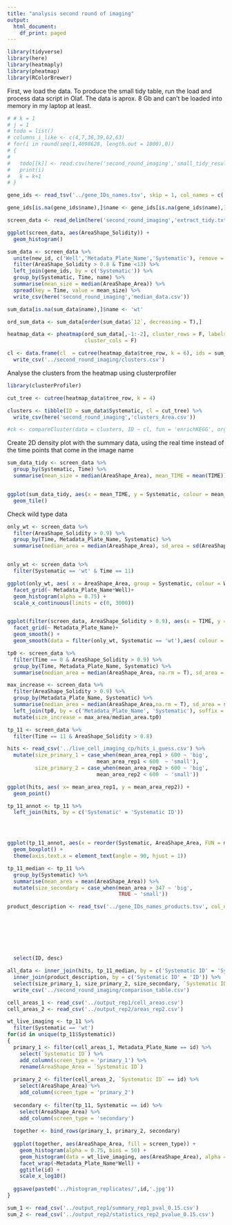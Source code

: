 ```yaml
---
title: "analysis second round of imaging"
output:
  html_document:
    df_print: paged
---
```


```r
library(tidyverse)
library(here)
library(heatmaply)
library(pheatmap)
library(RColorBrewer)
```

First, we load the data. To produce the small tidy table, run the load and process data script in Olaf. The data is aprox. 8 Gb and can't be loaded into memory in my laptop at least.

```r
# # k = 1
# j = 1
# todo = list()
# columns_i_like <- c(4,7,36,39,62,63)
# for(i in round(seq(1,4098628, length.out = 1000),0))
# {
#   
#   todo[[k]] <- read.csv(here('second_round_imaging','small_tidy_results.csv'), nrow = 10000, skip =i, header = FALSE)[, columns_i_like]
#   print(i)
#   k = k+1
# }

gene_ids <- read_tsv('../gene_IDs_names.tsv', skip = 1, col_names = c('Systematic','name','extra_names'))

gene_ids[is.na(gene_ids$name),]$name <- gene_ids[is.na(gene_ids$name),]$Systematic

screen_data <- read_delim(here('second_round_imaging','extract_tidy.txt'), delim = ' ')

ggplot(screen_data, aes(AreaShape_Solidity)) +
  geom_histogram()

sum_data <- screen_data %>%
  unite(new_id, c('Well','Metadata_Plate_Name','Systematic'), remove = F) %>%
  filter(AreaShape_Solidity > 0.8 & Time <13) %>%
  left_join(gene_ids, by = c('Systematic')) %>%
  group_by(Systematic, Time, name) %>%
  summarise(mean_size = median(AreaShape_Area)) %>%
  spread(key = Time, value = mean_size) %>%
  write_csv(here('second_round_imaging','median_data.csv'))

sum_data[is.na(sum_data$name),]$name <- 'wt'

ord_sum_data <- sum_data[order(sum_data$`12`, decreasing = T),]

heatmap_data <- pheatmap(ord_sum_data[,-1:-2], cluster_rows = F, labels_row = ord_sum_data$name, color = Purples(10), clustering_method = 'ward.D2',
                         cluster_cols = F)

cl <- data.frame(cl  = cutree(heatmap_data$tree_row, k = 6), ids = sum_data$Systematic) %>%
  write_csv('../second_round_imaging/clusters.csv')
```

Analyse the clusters from the heatmap using clusterprofiler

```r
library(clusterProfiler)

cut_tree <- cutree(heatmap_data$tree_row, k = 4)

clusters <- tibble(ID = sum_data$Systematic, cl = cut_tree) %>%
  write_csv(here('second_round_imaging','clusters_Area.csv'))

#ck <- compareCluster(data = clusters, ID ~ cl, fun = 'enrichKEGG', org = 'spo')
```
Create 2D density plot with the summary data, using the real time instead of the time points that come in the image name
```r
sum_data_tidy <- screen_data %>%
  group_by(Systematic, Time) %>%
  summarise(mean_size = median(AreaShape_Area), mean_TIME = mean(TIME))


ggplot(sum_data_tidy, aes(x = mean_TIME, y = Systematic, colour = mean_size)) +
  geom_tile()
```

Check wild type data
```r
only_wt <- screen_data %>%
  filter(AreaShape_Solidity > 0.9) %>%
  group_by(Time, Metadata_Plate_Name, Systematic) %>%
  summarise(median_area = median(AreaShape_Area), sd_area = sd(AreaShape_Area), mean_area = mean(AreaShape_Area))


only_wt <- screen_data %>%
  filter(Systematic == 'wt' & Time == 11) 

ggplot(only_wt, aes( x = AreaShape_Area, group = Systematic, colour = Well, fill = Well)) +
  facet_grid(~ Metadata_Plate_Name*Well)+
  geom_histogram(alpha = 0.75) +
  scale_x_continuous(limits = c(0, 3000))


ggplot(filter(screen_data, AreaShape_Solidity > 0.9), aes(x = TIME, y = AreaShape_Area, group = Systematic)) +
  facet_grid(~ Metadata_Plate_Name)+
  geom_smooth() +
  geom_smooth(data = filter(only_wt, Systematic == 'wt'),aes( colour = 'red'))
```


```r
tp0 <- screen_data %>%
  filter(Time == 0 & AreaShape_Solidity > 0.9) %>%
  group_by(Time, Metadata_Plate_Name, Systematic) %>%
  summarise(median_area = median(AreaShape_Area, na.rm = T), sd_area = sd(AreaShape_Area), mean_area = mean(AreaShape_Area, na.rm = T))

max_increase <- screen_data %>%
  filter(AreaShape_Solidity > 0.9) %>%
  group_by(Metadata_Plate_Name, Systematic) %>%
  summarise(median_area = median(AreaShape_Area,na.rm = T), sd_area = sd(AreaShape_Area), mean_area = mean(AreaShape_Area, na.rm = T), max_area = max(AreaShape_Area)) %>%
  left_join(tp0, by = c('Metadata_Plate_Name', 'Systematic'), suffix = c('.tp15','.tp0')) %>%
  mutate(size_increase = max_area/median_area.tp0)

tp_11 <- screen_data %>%
  filter(Time == 11 & AreaShape_Solidity > 0.8)

hits <- read_csv('../live_cell_imaging_cp/hits_i_guess.csv') %>%
  mutate(size_primary_1 = case_when(mean_area_rep1 > 600 ~ 'big',
                             mean_area_rep1 < 600  ~ 'small'),
         size_primary_2 = case_when(mean_area_rep2 > 600 ~ 'big',
                             mean_area_rep2 < 600  ~ 'small'))

ggplot(hits, aes( x= mean_area_rep1, y = mean_area_rep2)) +
  geom_point() 

tp_11_annot <- tp_11 %>%
  left_join(hits, by = c('Systematic' = 'Systematic ID')) 




ggplot(tp_11_annot, aes(x = reorder(Systematic, AreaShape_Area, FUN = median), y = AreaShape_Area, colour = size_r)) +
  geom_boxplot() +
  theme(axis.text.x = element_text(angle = 90, hjust = 1))

tp_11_median <- tp_11 %>%
  group_by(Systematic) %>%
  summarise(mean_area = mean(AreaShape_Area)) %>%
  mutate(size_secondary = case_when(mean_area > 347 ~ 'big',
                                    TRUE ~ 'small'))

product_description <- read_tsv('../gene_IDs_names_products.tsv', col_names = c('ID',
                                                                                'PomBaseID',
                                                                                'name',
                                                                                'chromosome',
                                                                                'desc',
                                                                                'UniProt',
                                                                                'coding',
                                                                                'alt_name')) %>%
  select(ID, desc)

all_data <- inner_join(hits, tp_11_median, by = c('Systematic ID' = 'Systematic')) %>%
  inner_join(product_description, by = c('Systematic ID' = 'ID')) %>%
  select(size_primary_1, size_primary_2, size_secondary, `Systematic ID`, desc) %>%
  write_csv('../second_round_imaging/comparison_table.csv')
```

```r
cell_areas_1 <- read_csv('../output_rep1/cell_areas.csv')
cell_areas_2 <- read_csv('../output_rep2/areas_rep2.csv')

wt_live_imaging <- tp_11 %>%
  filter(Systematic == 'wt')
for(id in unique(tp_11$Systematic))
{
  primary_1 <- filter(cell_areas_1, Metadata_Plate_Name == id) %>%
    select(`Systematic ID`) %>%
    add_column(screen_type = 'primary_1') %>%
    rename(AreaShape_Area = `Systematic ID`)
  
  primary_2 <- filter(cell_areas_2, `Systematic ID` == id) %>%
    select(AreaShape_Area) %>%
    add_column(screen_type = 'primary_2')
  
  secondary <- filter(tp_11, Systematic == id) %>%
    select(AreaShape_Area) %>%
    add_column(screen_type = 'secondary')
  
  together <- bind_rows(primary_1, primary_2, secondary)
  
  ggplot(together, aes(AreaShape_Area, fill = screen_type)) +
    geom_histogram(alpha = 0.75, bins = 50) +
    geom_histogram(data = wt_live_imaging, aes(AreaShape_Area), alpha = 0.5, inherit.aes = F, bins = 50) +
    facet_wrap(~Metadata_Plate_Name*Well) +
    ggtitle(id) +
    scale_x_log10()
  
  ggsave(paste0('../histogram_replicates/',id,'.jpg'))
}
```


```r
sum_1 <- read_csv('../output_rep1/summary_rep1_pval_0.15.csv')
sum_2 <- read_csv('../output_rep2/statistics_rep2_pvalue_0.15.csv')

```
